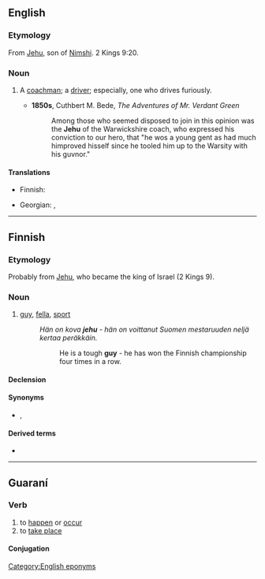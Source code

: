 {{also|Jehu}}
==English==

===Etymology===
From [[Jehu]], son of [[Nimshi]]. 2 Kings 9:20.

===Noun===
{{en-noun}}

# {{lb|en|colloquial|dated}} A [[coachman]]; a [[driver]]; especially, one who drives furiously.
#* '''1850s''', Cuthbert M. Bede, ''The Adventures of Mr. Verdant Green''
#*: Among those who seemed disposed to join in this opinion was the '''Jehu''' of the Warwickshire coach, who expressed his conviction to our hero, that "he wos a young gent as had much himproved hisself since he tooled him up to the Warsity with his guvnor."

====Translations====
{{trans-top|colloquial term for driver}}
* Finnish: {{t+|fi|suhari}}
{{trans-mid}}
* Georgian: {{t|ka|მძღოლი}}, {{t|ka|მეეტლე}}
{{trans-bottom}}

[[Category:English eponyms]]

----

==Finnish==

===Etymology===
Probably from [[Jehu]], who became the king of Israel (2 Kings 9).

===Noun===
{{fi-noun}}

# [[guy]], [[fella]], [[sport]] {{gloss|normally with an attribute, man who behaves or reacts in an admirable manner}}
#: ''Hän on kova '''jehu''' - hän on voittanut Suomen mestaruuden neljä kertaa peräkkäin.''
#:: He is a tough '''guy''' - he has won the Finnish championship four times in a row.

====Declension====
{{fi-decl-valo|jeh|||u|a}}

====Synonyms====
* {{l|fi|jätkä}}, {{l|fi|kaveri}}

====Derived terms====
* {{l|fi|pääjehu}}

----

==Guaraní==

===Verb===
{{head|gn|verb}}

# to [[happen]] or [[occur]]
# to [[take place]]

====Conjugation====
{{gn-conj-areal-oral}}